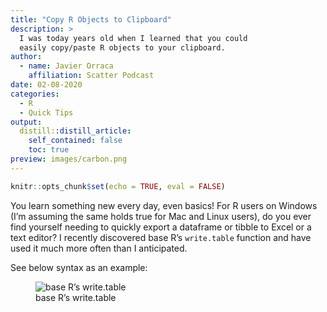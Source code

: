 ```yaml
---
title: "Copy R Objects to Clipboard"
description: > 
  I was today years old when I learned that you could
  easily copy/paste R objects to your clipboard. 
author:
  - name: Javier Orraca
    affiliation: Scatter Podcast
date: 02-08-2020
categories:
  - R
  - Quick Tips
output:
  distill::distill_article:
    self_contained: false
    toc: true
preview: images/carbon.png
---
```


```r
knitr::opts_chunk$set(echo = TRUE, eval = FALSE)
```

You learn something new every day, even basics! For R users on Windows (I'm assuming the same holds true for Mac and Linux users), do you ever find yourself needing to quickly export a dataframe or tibble to Excel or a text editor? I recently discovered base R's `write.table` function and have used it much more often than I anticipated.

See below syntax as an example:

![base R's write.table](./images/carbon.png)